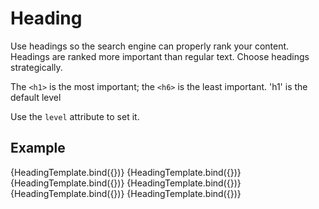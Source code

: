 
<Meta title="Typography/Heading/Level" component={Heading} />


# Heading

Use headings so the search engine can properly rank your content. Headings are ranked more important than regular text. Choose headings strategically.

The `<h1>` is the most important; the `<h6>` is the least important. 'h1' is the default level

Use the `level` attribute to set it.

## Example

<Canvas>
  <Story
    name="h1"
    args={{
      level: 'h1',
      text: 'Heading content',
    }}
  >
    {HeadingTemplate.bind({})}
  </Story>
  <Story
    name="h2"
    args={{
      level: 'h2',
      text: 'Heading content',
    }}
  >
    {HeadingTemplate.bind({})}
  </Story>
  <Story
    name="h3"
    args={{
      level: 'h3',
      text: 'Heading content',
    }}
  >
    {HeadingTemplate.bind({})}
  </Story>
  <Story
    name="h4"
    args={{
      level: 'h4',
      text: 'Heading content',
    }}
  >
    {HeadingTemplate.bind({})}
  </Story>
  <Story
    name="h5"
    args={{
      level: 'h5',
      text: 'Heading content',
    }}
  >
    {HeadingTemplate.bind({})}
  </Story>
  <Story
    name="h6"
    args={{
      level: 'h6',
      text: 'Heading content',
    }}
  >
    {HeadingTemplate.bind({})}
  </Story>
</Canvas>
